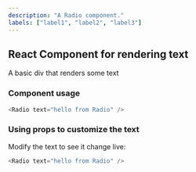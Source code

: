 ```yaml
---
description: "A Radio component."
labels: ["label1", "label2", "label3"]
---
```



## React Component for rendering text

A basic div that renders some text

### Component usage

```js
<Radio text="hello from Radio" />
```

### Using props to customize the text

Modify the text to see it change live:

```js live
<Radio text="hello from Radio" />
```
